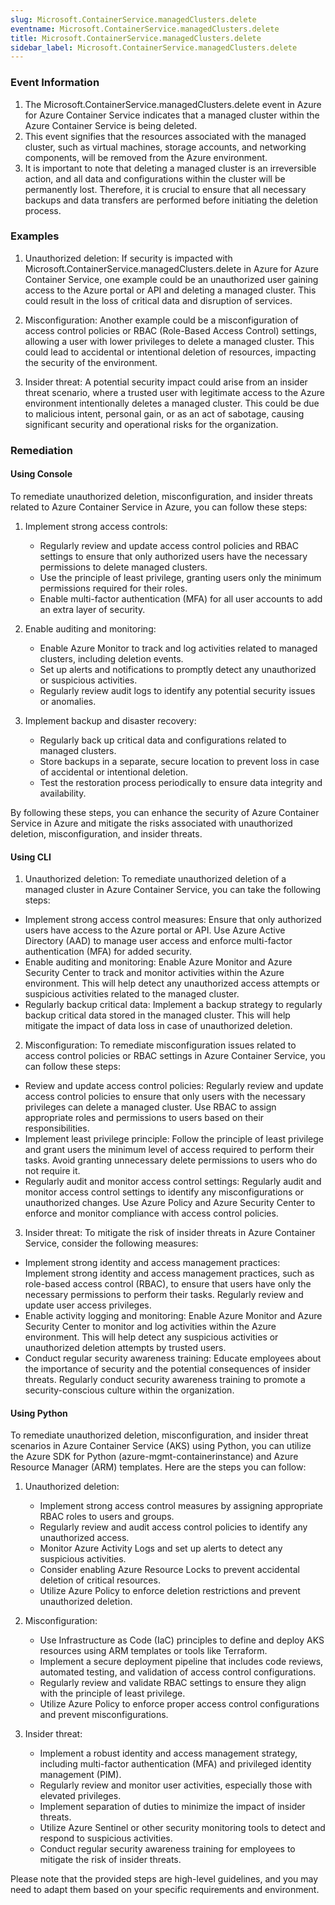 ```yaml
--- 
slug: Microsoft.ContainerService.managedClusters.delete
eventname: Microsoft.ContainerService.managedClusters.delete
title: Microsoft.ContainerService.managedClusters.delete
sidebar_label: Microsoft.ContainerService.managedClusters.delete
---
```

                       
### Event Information

1. The Microsoft.ContainerService.managedClusters.delete event in Azure for Azure Container Service indicates that a managed cluster within the Azure Container Service is being deleted.
2. This event signifies that the resources associated with the managed cluster, such as virtual machines, storage accounts, and networking components, will be removed from the Azure environment.
3. It is important to note that deleting a managed cluster is an irreversible action, and all data and configurations within the cluster will be permanently lost. Therefore, it is crucial to ensure that all necessary backups and data transfers are performed before initiating the deletion process.


### Examples

1. Unauthorized deletion: If security is impacted with Microsoft.ContainerService.managedClusters.delete in Azure for Azure Container Service, one example could be an unauthorized user gaining access to the Azure portal or API and deleting a managed cluster. This could result in the loss of critical data and disruption of services.

2. Misconfiguration: Another example could be a misconfiguration of access control policies or RBAC (Role-Based Access Control) settings, allowing a user with lower privileges to delete a managed cluster. This could lead to accidental or intentional deletion of resources, impacting the security of the environment.

3. Insider threat: A potential security impact could arise from an insider threat scenario, where a trusted user with legitimate access to the Azure environment intentionally deletes a managed cluster. This could be due to malicious intent, personal gain, or as an act of sabotage, causing significant security and operational risks for the organization.

### Remediation

#### Using Console

To remediate unauthorized deletion, misconfiguration, and insider threats related to Azure Container Service in Azure, you can follow these steps:

1. Implement strong access controls:
   - Regularly review and update access control policies and RBAC settings to ensure that only authorized users have the necessary permissions to delete managed clusters.
   - Use the principle of least privilege, granting users only the minimum permissions required for their roles.
   - Enable multi-factor authentication (MFA) for all user accounts to add an extra layer of security.

2. Enable auditing and monitoring:
   - Enable Azure Monitor to track and log activities related to managed clusters, including deletion events.
   - Set up alerts and notifications to promptly detect any unauthorized or suspicious activities.
   - Regularly review audit logs to identify any potential security issues or anomalies.

3. Implement backup and disaster recovery:
   - Regularly back up critical data and configurations related to managed clusters.
   - Store backups in a separate, secure location to prevent loss in case of accidental or intentional deletion.
   - Test the restoration process periodically to ensure data integrity and availability.

By following these steps, you can enhance the security of Azure Container Service in Azure and mitigate the risks associated with unauthorized deletion, misconfiguration, and insider threats.

#### Using CLI

1. Unauthorized deletion: To remediate unauthorized deletion of a managed cluster in Azure Container Service, you can take the following steps:

- Implement strong access control measures: Ensure that only authorized users have access to the Azure portal or API. Use Azure Active Directory (AAD) to manage user access and enforce multi-factor authentication (MFA) for added security.
- Enable auditing and monitoring: Enable Azure Monitor and Azure Security Center to track and monitor activities within the Azure environment. This will help detect any unauthorized access attempts or suspicious activities related to the managed cluster.
- Regularly backup critical data: Implement a backup strategy to regularly backup critical data stored in the managed cluster. This will help mitigate the impact of data loss in case of unauthorized deletion.

2. Misconfiguration: To remediate misconfiguration issues related to access control policies or RBAC settings in Azure Container Service, you can follow these steps:

- Review and update access control policies: Regularly review and update access control policies to ensure that only users with the necessary privileges can delete a managed cluster. Use RBAC to assign appropriate roles and permissions to users based on their responsibilities.
- Implement least privilege principle: Follow the principle of least privilege and grant users the minimum level of access required to perform their tasks. Avoid granting unnecessary delete permissions to users who do not require it.
- Regularly audit and monitor access control settings: Regularly audit and monitor access control settings to identify any misconfigurations or unauthorized changes. Use Azure Policy and Azure Security Center to enforce and monitor compliance with access control policies.

3. Insider threat: To mitigate the risk of insider threats in Azure Container Service, consider the following measures:

- Implement strong identity and access management practices: Implement strong identity and access management practices, such as role-based access control (RBAC), to ensure that users have only the necessary permissions to perform their tasks. Regularly review and update user access privileges.
- Enable activity logging and monitoring: Enable Azure Monitor and Azure Security Center to monitor and log activities within the Azure environment. This will help detect any suspicious activities or unauthorized deletion attempts by trusted users.
- Conduct regular security awareness training: Educate employees about the importance of security and the potential consequences of insider threats. Regularly conduct security awareness training to promote a security-conscious culture within the organization.

#### Using Python

To remediate unauthorized deletion, misconfiguration, and insider threat scenarios in Azure Container Service (AKS) using Python, you can utilize the Azure SDK for Python (azure-mgmt-containerinstance) and Azure Resource Manager (ARM) templates. Here are the steps you can follow:

1. Unauthorized deletion:
   - Implement strong access control measures by assigning appropriate RBAC roles to users and groups.
   - Regularly review and audit access control policies to identify any unauthorized access.
   - Monitor Azure Activity Logs and set up alerts to detect any suspicious activities.
   - Consider enabling Azure Resource Locks to prevent accidental deletion of critical resources.
   - Utilize Azure Policy to enforce deletion restrictions and prevent unauthorized deletion.

2. Misconfiguration:
   - Use Infrastructure as Code (IaC) principles to define and deploy AKS resources using ARM templates or tools like Terraform.
   - Implement a secure deployment pipeline that includes code reviews, automated testing, and validation of access control configurations.
   - Regularly review and validate RBAC settings to ensure they align with the principle of least privilege.
   - Utilize Azure Policy to enforce proper access control configurations and prevent misconfigurations.

3. Insider threat:
   - Implement a robust identity and access management strategy, including multi-factor authentication (MFA) and privileged identity management (PIM).
   - Regularly review and monitor user activities, especially those with elevated privileges.
   - Implement separation of duties to minimize the impact of insider threats.
   - Utilize Azure Sentinel or other security monitoring tools to detect and respond to suspicious activities.
   - Conduct regular security awareness training for employees to mitigate the risk of insider threats.

Please note that the provided steps are high-level guidelines, and you may need to adapt them based on your specific requirements and environment.


 